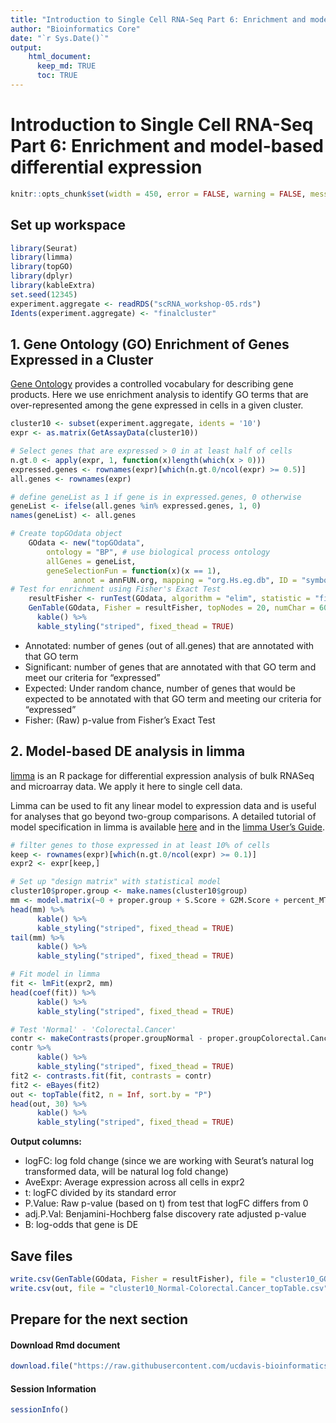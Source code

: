 ```yaml
---
title: "Introduction to Single Cell RNA-Seq Part 6: Enrichment and model-based differential expression"
author: "Bioinformatics Core"
date: "`r Sys.Date()`"
output:
    html_document:
      keep_md: TRUE
      toc: TRUE
---
```


# Introduction to Single Cell RNA-Seq Part 6: Enrichment and model-based differential expression
```r
knitr::opts_chunk$set(width = 450, error = FALSE, warning = FALSE, message = FALSE)
```

## Set up workspace
```r
library(Seurat)
library(limma)
library(topGO)
library(dplyr)
library(kableExtra)
set.seed(12345)
experiment.aggregate <- readRDS("scRNA_workshop-05.rds")
Idents(experiment.aggregate) <- "finalcluster"
```

## 1. Gene Ontology (GO) Enrichment of Genes Expressed in a Cluster
[Gene Ontology](http://geneontology.org/docs/ontology-documentation/) provides a controlled vocabulary for describing gene products.  Here we use enrichment analysis to identify GO terms that are over-represented among the gene expressed in cells in a given cluster. 
```r
cluster10 <- subset(experiment.aggregate, idents = '10')
expr <- as.matrix(GetAssayData(cluster10))

# Select genes that are expressed > 0 in at least half of cells
n.gt.0 <- apply(expr, 1, function(x)length(which(x > 0)))
expressed.genes <- rownames(expr)[which(n.gt.0/ncol(expr) >= 0.5)]
all.genes <- rownames(expr)

# define geneList as 1 if gene is in expressed.genes, 0 otherwise
geneList <- ifelse(all.genes %in% expressed.genes, 1, 0)
names(geneList) <- all.genes

# Create topGOdata object
	GOdata <- new("topGOdata",
		ontology = "BP", # use biological process ontology
		allGenes = geneList,
		geneSelectionFun = function(x)(x == 1),
              annot = annFUN.org, mapping = "org.Hs.eg.db", ID = "symbol")
# Test for enrichment using Fisher's Exact Test
	resultFisher <- runTest(GOdata, algorithm = "elim", statistic = "fisher")
	GenTable(GOdata, Fisher = resultFisher, topNodes = 20, numChar = 60) %>%
	  kable() %>%
	  kable_styling("striped", fixed_thead = TRUE)
```
* Annotated: number of genes (out of all.genes) that are annotated with that GO term
* Significant: number of genes that are annotated with that GO term and meet our criteria for "expressed"
* Expected: Under random chance, number of genes that would be expected to be annotated with that GO term and meeting our criteria for "expressed"
* Fisher: (Raw) p-value from Fisher's Exact Test

## 2. Model-based DE analysis in limma
[limma](https://bioconductor.org/packages/release/bioc/html/limma.html) is an R package for differential expression analysis of bulk RNASeq and microarray data.  We apply it here to single cell data.

Limma can be used to fit any linear model to expression data and is useful for analyses that go beyond two-group comparisons.  A detailed tutorial of model specification in limma is available [here](https://ucdavis-bioinformatics-training.github.io/2021-June-RNA-Seq-Analysis/data_analysis/DE_Analysis_mm_with_quizzes) and in the [limma User's Guide](https://www.bioconductor.org/packages/devel/bioc/vignettes/limma/inst/doc/usersguide.pdf).

```r
# filter genes to those expressed in at least 10% of cells
keep <- rownames(expr)[which(n.gt.0/ncol(expr) >= 0.1)]
expr2 <- expr[keep,]

# Set up "design matrix" with statistical model
cluster10$proper.group <- make.names(cluster10$group)
mm <- model.matrix(~0 + proper.group + S.Score + G2M.Score + percent_MT + nFeature_RNA, data = cluster10[[]])
head(mm) %>%
	  kable() %>%
	  kable_styling("striped", fixed_thead = TRUE)
tail(mm) %>%
	  kable() %>%
	  kable_styling("striped", fixed_thead = TRUE)

# Fit model in limma
fit <- lmFit(expr2, mm)
head(coef(fit)) %>%
	  kable() %>%
	  kable_styling("striped", fixed_thead = TRUE)

# Test 'Normal' - 'Colorectal.Cancer'
contr <- makeContrasts(proper.groupNormal - proper.groupColorectal.Cancer, levels = colnames(coef(fit)))
contr %>%
	  kable() %>%
	  kable_styling("striped", fixed_thead = TRUE)
fit2 <- contrasts.fit(fit, contrasts = contr)
fit2 <- eBayes(fit2)
out <- topTable(fit2, n = Inf, sort.by = "P")
head(out, 30) %>%
	  kable() %>%
	  kable_styling("striped", fixed_thead = TRUE)
```

**Output columns:**

* logFC: log fold change (since we are working with Seurat's natural log transformed data, will be natural log fold change)
* AveExpr: Average expression across all cells in expr2
* t: logFC divided by its standard error
* P.Value: Raw p-value (based on t) from test that logFC differs from 0
* adj.P.Val: Benjamini-Hochberg false discovery rate adjusted p-value
* B: log-odds that gene is DE 

## Save files
```r
write.csv(GenTable(GOdata, Fisher = resultFisher), file = "cluster10_GOdata.csv")
write.csv(out, file = "cluster10_Normal-Colorectal.Cancer_topTable.csv")
```

## Prepare for the next section

#### Download Rmd document
```r
download.file("https://raw.githubusercontent.com/ucdavis-bioinformatics-training/2023-December-Single-Cell-RNA-Seq-Analysis/main/data_analysis/07-doublet_detection.Rmd", "07-doublet_detection.Rmd")
```

#### Session Information
```r
sessionInfo()
```
